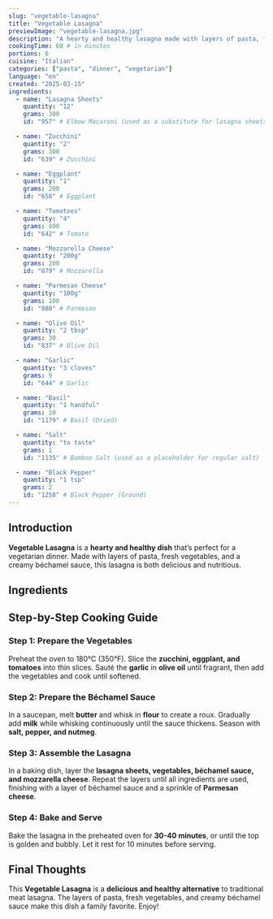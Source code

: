 ```yaml
---
slug: "vegetable-lasagna"
title: "Vegetable Lasagna"
previewImage: "vegetable-lasagna.jpg"
description: "A hearty and healthy lasagna made with layers of pasta, fresh vegetables, and a creamy béchamel sauce."
cookingTime: 60 # in minutes
portions: 6
cuisine: "Italian"
categories: ["pasta", "dinner", "vegetarian"]
language: "en"
created: "2025-03-15"
ingredients:
  - name: "Lasagna Sheets"
    quantity: "12"
    grams: 300
    id: "957" # Elbow Macaroni (used as a substitute for lasagna sheets)

  - name: "Zucchini"
    quantity: "2"
    grams: 300
    id: "639" # Zucchini

  - name: "Eggplant"
    quantity: "1"
    grams: 200
    id: "658" # Eggplant

  - name: "Tomatoes"
    quantity: "4"
    grams: 400
    id: "642" # Tomato

  - name: "Mozzarella Cheese"
    quantity: "200g"
    grams: 200
    id: "879" # Mozzarella

  - name: "Parmesan Cheese"
    quantity: "100g"
    grams: 100
    id: "880" # Parmesan

  - name: "Olive Oil"
    quantity: "2 tbsp"
    grams: 30
    id: "837" # Olive Oil

  - name: "Garlic"
    quantity: "3 cloves"
    grams: 9
    id: "644" # Garlic

  - name: "Basil"
    quantity: "1 handful"
    grams: 10
    id: "1179" # Basil (Dried)

  - name: "Salt"
    quantity: "to taste"
    grams: 1
    id: "1135" # Bamboo Salt (used as a placeholder for regular salt)

  - name: "Black Pepper"
    quantity: "1 tsp"
    grams: 2
    id: "1258" # Black Pepper (Ground)
---
```



## Introduction

**Vegetable Lasagna** is a **hearty and healthy dish** that’s perfect for a vegetarian dinner. Made with layers of pasta, fresh vegetables, and a creamy béchamel sauce, this lasagna is both delicious and nutritious.

## Ingredients

<IngredientsList
  ingredients={frontmatter.ingredients}
  portions={frontmatter.portions}
/>

## Step-by-Step Cooking Guide

### Step 1: Prepare the Vegetables

Preheat the oven to 180°C (350°F). Slice the **zucchini, eggplant, and tomatoes** into thin slices. Sauté the **garlic** in **olive oil** until fragrant, then add the vegetables and cook until softened.

<CookingStep
  action="cutting-vegetables-tomato-eggplant"
  alt="Sautéing vegetables in a pan"
/>

### Step 2: Prepare the Béchamel Sauce

In a saucepan, melt **butter** and whisk in **flour** to create a roux. Gradually add **milk** while whisking continuously until the sauce thickens. Season with **salt, pepper, and nutmeg**.

<CookingStep
  action="stirring-saucePan-cream"
  alt="Stirring béchamel sauce in a saucepan"
/>

### Step 3: Assemble the Lasagna

In a baking dish, layer the **lasagna sheets, vegetables, béchamel sauce, and mozzarella cheese**. Repeat the layers until all ingredients are used, finishing with a layer of béchamel sauce and a sprinkle of **Parmesan cheese**.

<CookingStep
  action="veggie-lasagnia"
  alt="Assembling lasagna in a baking dish"
/>

### Step 4: Bake and Serve

Bake the lasagna in the preheated oven for **30-40 minutes**, or until the top is golden and bubbly. Let it rest for 10 minutes before serving.

## Final Thoughts

This **Vegetable Lasagna** is a **delicious and healthy alternative** to traditional meat lasagna. The layers of pasta, fresh vegetables, and creamy béchamel sauce make this dish a family favorite. Enjoy!

<NutritionFacts ingredients={frontmatter.ingredients} />
